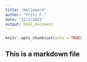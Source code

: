 ---
title: "Helloword"
author: "Fritz F."
date: "22/2/2021"
output: html_document
---

```{r setup, include=FALSE}
knitr::opts_chunk$set(echo = TRUE)
```

## This is a markdown file
